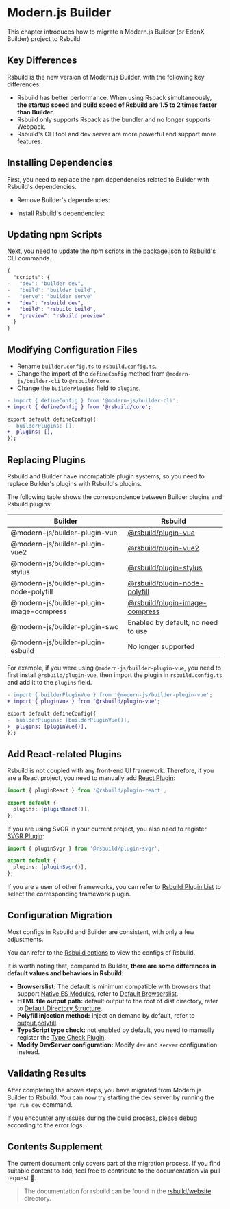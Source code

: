 # Modern.js Builder

This chapter introduces how to migrate a Modern.js Builder (or EdenX Builder) project to Rsbuild.

## Key Differences

Rsbuild is the new version of Modern.js Builder, with the following key differences:

- Rsbuild has better performance. When using Rspack simultaneously, **the startup speed and build speed of Rsbuild are 1.5 to 2 times faster than Builder**.
- Rsbuild only supports Rspack as the bundler and no longer supports Webpack.
- Rsbuild's CLI tool and dev server are more powerful and support more features.

## Installing Dependencies

First, you need to replace the npm dependencies related to Builder with Rsbuild's dependencies.


- Remove Builder's dependencies:

<PackageManagerTabs command="remove @modern-js/builder-cli @modern-js/builder-webpack-provider @modern-js/builder-rspack-provider" />

- Install Rsbuild's dependencies:

<PackageManagerTabs command="add @rsbuild/core -D" />

## Updating npm Scripts

Next, you need to update the npm scripts in the package.json to Rsbuild's CLI commands.

```diff title="package.json"
{
  "scripts": {
-   "dev": "builder dev",
-   "build": "builder build",
-   "serve": "builder serve"
+   "dev": "rsbuild dev",
+   "build": "rsbuild build",
+   "preview": "rsbuild preview"
  }
}
```

## Modifying Configuration Files

- Rename `builder.config.ts` to `rsbuild.config.ts`.
- Change the import of the `defineConfig` method from `@modern-js/builder-cli` to `@rsbuild/core`.
- Change the `builderPlugins` field to `plugins`.

```diff title="rsbuild.config.ts"
- import { defineConfig } from '@modern-js/builder-cli';
+ import { defineConfig } from '@rsbuild/core';

export default defineConfig({
-  builderPlugins: [],
+  plugins: [],
});
```

## Replacing Plugins

Rsbuild and Builder have incompatible plugin systems, so you need to replace Builder's plugins with Rsbuild's plugins.

The following table shows the correspondence between Builder plugins and Rsbuild plugins:

| Builder                                  | Rsbuild                                                                                           |
| ---------------------------------------- | ------------------------------------------------------------------------------------------------- |
| @modern-js/builder-plugin-vue            | [@rsbuild/plugin-vue](/plugins/list/plugin-vue)                                                   |
| @modern-js/builder-plugin-vue2           | [@rsbuild/plugin-vue2](https://github.com/rspack-contrib/rsbuild-plugin-vue2)                     |
| @modern-js/builder-plugin-stylus         | [@rsbuild/plugin-stylus](/plugins/list/plugin-stylus)                                             |
| @modern-js/builder-plugin-node-polyfill  | [@rsbuild/plugin-node-polyfill](https://github.com/rspack-contrib/rsbuild-plugin-node-polyfill)   |
| @modern-js/builder-plugin-image-compress | [@rsbuild/plugin-image-compress](https://github.com/rspack-contrib/rsbuild-plugin-image-compress) |
| @modern-js/builder-plugin-swc            | Enabled by default, no need to use                                                                |
| @modern-js/builder-plugin-esbuild        | No longer supported                                                                               |

For example, if you were using `@modern-js/builder-plugin-vue`, you need to first install `@rsbuild/plugin-vue`, then import the plugin in `rsbuild.config.ts` and add it to the `plugins` field.

```diff title="rsbuild.config.ts"
- import { builderPluginVue } from '@modern-js/builder-plugin-vue';
+ import { pluginVue } from '@rsbuild/plugin-vue';

export default defineConfig({
-  builderPlugins: [builderPluginVue()],
+  plugins: [pluginVue()],
});
```

## Add React-related Plugins

Rsbuild is not coupled with any front-end UI framework. Therefore, if you are a React project, you need to manually add [React Plugin](/plugins/list/plugin-react):

```ts title="rsbuild.config.ts"
import { pluginReact } from '@rsbuild/plugin-react';

export default {
  plugins: [pluginReact()],
};
```

If you are using SVGR in your current project, you also need to register [SVGR Plugin](/plugins/list/plugin-svgr):

```ts title="rsbuild.config.ts"
import { pluginSvgr } from '@rsbuild/plugin-svgr';

export default {
  plugins: [pluginSvgr()],
};
```

If you are a user of other frameworks, you can refer to [Rsbuild Plugin List](/plugins/list/index) to select the corresponding framework plugin.

## Configuration Migration

Most configs in Rsbuild and Builder are consistent, with only a few adjustments.

You can refer to the [Rsbuild options](/config/index) to view the configs of Rsbuild.

It is worth noting that, compared to Builder, **there are some differences in default values and behaviors in Rsbuild**:

- **Browserslist:** The default is minimum compatible with browsers that support [Native ES Modules](https://developer.mozilla.org/en-US/docs/Web/JavaScript/Guide/Modules), refer to [Default Browserslist](/guide/advanced/browserslist#default-browserslist).
- **HTML file output path:** default output to the root of dist directory, refer to [Default Directory Structure](/guide/basic/output-files#default-directory-structure).
- **Polyfill injection method:** Inject on demand by default, refer to [output.polyfill](/config/output/polyfill).
- **TypeScript type check:** not enabled by default, you need to manually register the [Type Check Plugin](/plugins/list/plugin-type-check).
- **Modify DevServer configuration:** Modify `dev` and `server` configuration instead.

## Validating Results

After completing the above steps, you have migrated from Modern.js Builder to Rsbuild. You can now try starting the dev server by running the `npm run dev` command.

If you encounter any issues during the build process, please debug according to the error logs.

## Contents Supplement

The current document only covers part of the migration process. If you find suitable content to add, feel free to contribute to the documentation via pull request 🤝.

> The documentation for rsbuild can be found in the [rsbuild/website](https://github.com/web-infra-dev/rsbuild/tree/main/website) directory.

